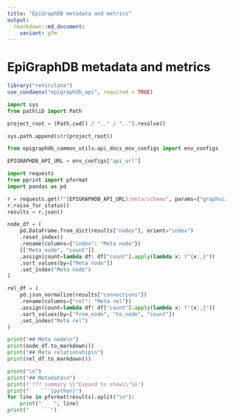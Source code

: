 ```yaml
---
title: "EpiGraphDB metadata and metrics"
output:
  rmarkdown::md_document:
    variant: gfm
---
```


# EpiGraphDB metadata and metrics

```r
library("reticulate")
use_condaenv("epigraphdb_api", required = TRUE)
```

```python
import sys
from pathlib import Path

project_root = (Path.cwd() / ".." / "..").resolve()

sys.path.append(str(project_root))
```

```python
from epigraphdb_common_utils.api_docs_env_configs import env_configs

EPIGRAPHDB_API_URL = env_configs["api_url"]
```

```python
import requests
from pprint import pformat
import pandas as pd

r = requests.get(f"{EPIGRAPHDB_API_URL}/meta/schema", params={"graphviz": False, "plot": False})
r.raise_for_status()
results = r.json()

node_df = (
    pd.DataFrame.from_dict(results["nodes"], orient="index")
    .reset_index()
    .rename(columns={"index": "Meta node"})
    [["Meta node", "count"]]
    .assign(count=lambda df: df["count"].apply(lambda x: f"{x:,}"))
    .sort_values(by=["Meta node"])
    .set_index("Meta node")
)

rel_df = (
    pd.json_normalize(results["connections"])
    .rename(columns={"rel": "Meta rel"})
    .assign(count=lambda df: df["count"].apply(lambda x: f"{x:,}"))
    .sort_values(by=["from_node", "to_node", "count"])
    .set_index("Meta rel")
)
```


```python
print("## Meta node\n")
print(node_df.to_markdown())
print("## Meta relationship\n")
print(rel_df.to_markdown())
```


```python
print("\n")
print("## Metadata\n")
print(f'??? summary \\"Expand to show\\"\n')
print("    ```{python}")
for line in pformat(results).split("\n"):
    print("    ", line)
print("    ```")
```

